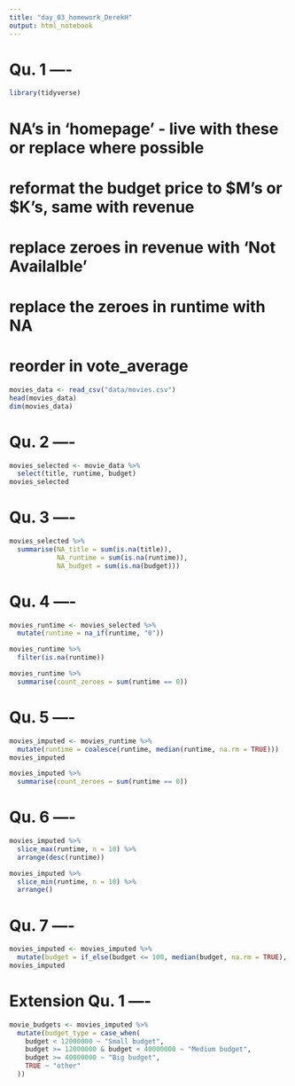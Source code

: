 ```yaml
---
title: "day_03_homework_DerekH"
output: html_notebook
---
```


# Qu. 1 ----

```r
library(tidyverse)
```

# NA's in 'homepage' - live with these or replace where possible
# reformat the budget price to $M's or $K's, same with revenue
# replace zeroes in revenue with 'Not Availalble'
# replace the zeroes in runtime with NA
# reorder in vote_average

```r
movies_data <- read_csv("data/movies.csv")
head(movies_data)
dim(movies_data)
```

# Qu. 2 ----

```r
movies_selected <- movie_data %>% 
  select(title, runtime, budget)
movies_selected
```

# Qu. 3 ----

```r
movies_selected %>% 
  summarise(NA_title = sum(is.na(title)), 
            NA_runtime = sum(is.na(runtime)), 
            NA_budget = sum(is.na(budget)))
```

# Qu. 4 ----

```r
movies_runtime <- movies_selected %>% 
  mutate(runtime = na_if(runtime, "0"))

movies_runtime %>% 
  filter(is.na(runtime))
```

```r
movies_runtime %>%
  summarise(count_zeroes = sum(runtime == 0))
```

# Qu. 5 ----

```r
movies_imputed <- movies_runtime %>% 
  mutate(runtime = coalesce(runtime, median(runtime, na.rm = TRUE)))
movies_imputed
```
```r
movies_imputed %>%
  summarise(count_zeroes = sum(runtime == 0))
```

# Qu. 6 ----

```r
movies_imputed %>% 
  slice_max(runtime, n = 10) %>% 
  arrange(desc(runtime))
```

```r
movies_imputed %>% 
  slice_min(runtime, n = 10) %>% 
  arrange()
```

# Qu. 7 ----

```r
movies_imputed <- movies_imputed %>% 
  mutate(budget = if_else(budget <= 100, median(budget, na.rm = TRUE), budget))
movies_imputed
```

# Extension Qu. 1 ----

```r
movie_budgets <- movies_imputed %>% 
  mutate(budget_type = case_when(
    budget < 12000000 ~ "Small budget",
    budget >= 12000000 & budget < 40000000 ~ "Medium budget",
    budget >= 40000000 ~ "Big budget",
    TRUE ~ "other"
  ))
```



